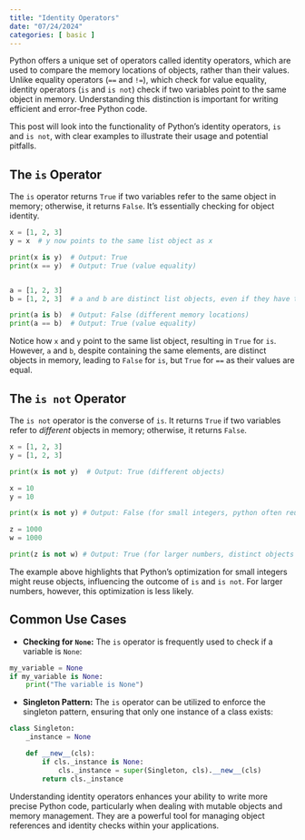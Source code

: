 ```yaml
---
title: "Identity Operators"
date: "07/24/2024"
categories: [ basic ]
---
```



Python offers a unique set of operators called identity operators, which are used to compare the memory locations of objects, rather than their values. Unlike equality operators (`==` and `!=`), which check for value equality, identity operators (`is` and `is not`) check if two variables point to the same object in memory. Understanding this distinction is important for writing efficient and error-free Python code.

This post will look into the functionality of Python's identity operators, `is` and `is not`, with clear examples to illustrate their usage and potential pitfalls.

## The `is` Operator

The `is` operator returns `True` if two variables refer to the same object in memory; otherwise, it returns `False`.  It's essentially checking for object identity.

```python
x = [1, 2, 3]
y = x  # y now points to the same list object as x

print(x is y)  # Output: True
print(x == y)  # Output: True (value equality)


a = [1, 2, 3]
b = [1, 2, 3]  # a and b are distinct list objects, even if they have the same values.

print(a is b)  # Output: False (different memory locations)
print(a == b)  # Output: True (value equality)
```

Notice how `x` and `y` point to the same list object, resulting in `True` for `is`. However, `a` and `b`, despite containing the same elements, are distinct objects in memory, leading to `False` for `is`, but `True` for `==` as their values are equal.


## The `is not` Operator

The `is not` operator is the converse of `is`. It returns `True` if two variables refer to *different* objects in memory; otherwise, it returns `False`.

```python
x = [1, 2, 3]
y = [1, 2, 3]

print(x is not y)  # Output: True (different objects)

x = 10
y = 10

print(x is not y) # Output: False (for small integers, python often reuses objects for efficiency)

z = 1000
w = 1000

print(z is not w) # Output: True (for larger numbers, distinct objects might be created)
```

The example above highlights that Python's optimization for small integers might reuse objects, influencing the outcome of `is` and `is not`.  For larger numbers, however, this optimization is less likely.


##  Common Use Cases

* **Checking for `None`:**  The `is` operator is frequently used to check if a variable is `None`:

```python
my_variable = None
if my_variable is None:
    print("The variable is None")
```

* **Singleton Pattern:**  The `is` operator can be utilized to enforce the singleton pattern, ensuring that only one instance of a class exists:

```python
class Singleton:
    _instance = None

    def __new__(cls):
        if cls._instance is None:
            cls._instance = super(Singleton, cls).__new__(cls)
        return cls._instance

```

Understanding identity operators enhances your ability to write more precise Python code, particularly when dealing with mutable objects and memory management. They are a powerful tool for managing object references and identity checks within your applications.

